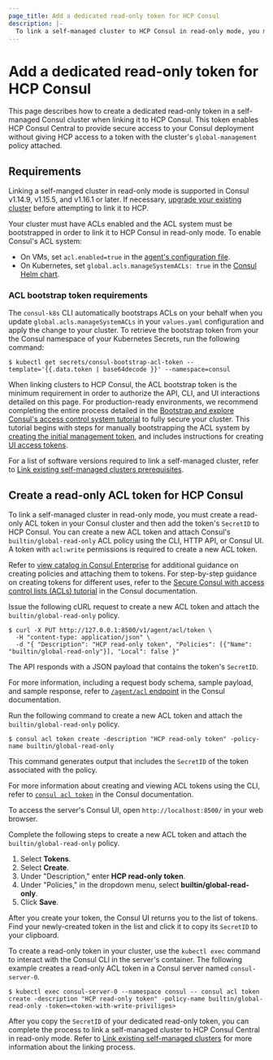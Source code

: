 ```yaml
---
page_title: Add a dedicated read-only token for HCP Consul
description: |- 
  To link a self-managed cluster to HCP Consul in read-only mode, you must create a token with a read-only policy in your Consul cluster's ACL system. Learn how to create a dedicated read-only token in your Consul cluster for the HCP Consul management plane.
---
```


# Add a dedicated read-only token for HCP Consul

This page describes how to create a dedicated read-only token in a self-managed Consul cluster when linking it to HCP Consul. This token enables HCP Consul Central to provide secure access to your Consul deployment without giving HCP access to a token with the cluster's `global-management` policy attached.

## Requirements

Linking a self-manged cluster in read-only mode is supported in Consul v1.14.9, v1.15.5, and v1.16.1 or later. If necessary, [upgrade your existing cluster](/consul/docs/upgrading/instructions) before attempting to link it to HCP.

Your cluster must have ACLs enabled and the ACL system must be bootstrapped in order to link it to HCP Consul in read-only mode. To enable Consul's ACL system:

- On VMs, set `acl.enabled=true` in the [agent's configuration file](/consul/docs/agent/config/config-files#acl).
- On Kubernetes, set `global.acls.manageSystemACLs: true` in the [Consul Helm chart](/consul/docs/k8s/helm#v-global-acls-managesystemacls).

### ACL bootstrap token requirements

The `consul-k8s` CLI automatically bootstraps ACLs on your behalf when you update `global.acls.manageSystemACLs` in your `values.yaml` configuration and apply the change to your cluster. To retrieve the bootstrap token from your the Consul namespace of your Kubernetes Secrets, run the following command:

```shell-session
$ kubectl get secrets/consul-bootstrap-acl-token --template='{{.data.token | base64decode }}' --namespace=consul
```

When linking clusters to HCP Consul, the ACL bootstrap token is the minimum requirement in order to authorize the API, CLI, and UI interactions detailed on this page. For production-ready environments, we recommend completing the entire process detailed in the [Bootstrap and explore Consul's access control system tutorial](/consul/tutorials/day-0/access-control-setup) to fully secure your cluster. This tutorial begins with steps for manually bootstrapping the ACL system by [creating the initial management token](/consul/tutorials/day-0/access-control-setup#create-the-initial-management-token), and includes instructions for creating [UI access tokens](/consul/tutorials/day-0/access-control-setup#create-tokens-for-the-ui-optional).

For a list of software versions required to link a self-managed cluster, refer to [Link existing self-managed clusters prerequisites](/hcp/docs/consul/self-managed/existing#prerequisites).

## Create a read-only ACL token for HCP Consul

To link a self-managed cluster in read-only mode, you must create a read-only ACL token in your Consul cluster and then add the token's `SecretID` to HCP Consul. You can create a new ACL token and attach Consul's `builtin/global-read-only` ACL policy using the CLI, HTTP API, or Consul UI. A token with `acl:write` permissions is required to create a new ACL token.

Refer to [view catalog in Consul Enterprise](/consul/docs/security/acl/tokens/create/create-a-ui-token#view-catalog-in-consul-enterprise) for additional guidance on creating policies and attaching them to tokens. For step-by-step guidance on creating tokens for different uses, refer to the [Secure Consul with access control lists (ACLs) tutorial](/consul/tutorials/security/access-control-setup-production) in the Consul documentation.

<Tabs>
<Tab heading="HTTP API" group="api">

Issue the following cURL request to create a new ACL token and attach the `builtin/global-read-only` policy.

```shell-session
$ curl -X PUT http://127.0.0.1:8500/v1/agent/acl/token \
  -H "content-type: application/json" \
  -d "{ "Description": "HCP read-only token", "Policies": [{"Name": "builtin/global-read-only"}], "Local": false }"
```

The API responds with a JSON payload that contains the token's `SecretID`.

For more information, including a request body schema, sample payload, and sample response, refer to [`/agent/acl` endpoint](/consul/api-docs/acl/tokens) in the Consul documentation.

</Tab>

<Tab heading="CLI" group="cli">

Run the following command to create a new ACL token and attach the `builtin/global-read-only` policy.

```shell-session
$ consul acl token create -description "HCP read-only token" -policy-name builtin/global-read-only
```

This command generates output that includes the `SecretID` of the token associated with the policy.

For more information about creating and viewing ACL tokens using the CLI, refer to [`consul acl token`](/consul/commands/acl/token) in the Consul documentation.

</Tab>

<Tab heading="UI" group="ui">

To access the server's Consul UI, open `http://localhost:8500/` in your web browser.

Complete the following steps to create a new ACL token and attach the `builtin/global-read-only` policy.

1. Select **Tokens**.
1. Select **Create**.
1. Under "Description," enter **HCP read-only token**.
1. Under "Policies," in the dropdown menu, select **builtin/global-read-only**.
1. Click **Save**.

After you create your token, the Consul UI returns you to the list of tokens. Find your newly-created token in the list and click it to copy its `SecretID` to your clipboard.

</Tab>

<Tab heading="Kubernetes" group="k8s">

To create a read-only token in your cluster, use the `kubectl exec` command to interact with the Consul CLI in the server's container. The following example creates a read-only ACL token in a Consul server named `consul-server-0`.

```shell-session
$ kubectl exec consul-server-0 --namespace consul -- consul acl token create -description "HCP read-only token" -policy-name builtin/global-read-only -token=<token-with-write-priviliges>
```

</Tab>
</Tabs>

After you copy the `SecretID` of your dedicated read-only token, you can complete the process to link a self-managed cluster to HCP Consul Central in read-only mode. Refer to [Link existing self-managed clusters](/hcp/docs/consul/self-managed/existing) for more information about the linking process.